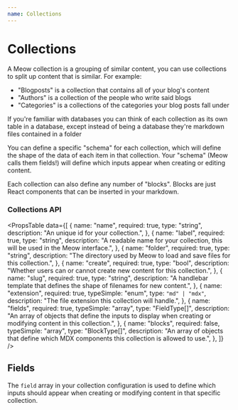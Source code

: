 ```yaml
---
name: Collections
---
```

# Collections

A Meow collection is a grouping of similar content, you can use collections to split up content that is similar. For example:

- "Blogposts" is a collection that contains all of your blog's content
- "Authors" is a collection of the people who write said blogs
- "Categories" is a collections of the categories your blog posts fall under

<Note>

If you're familiar with databases you can think of each collection as its own table in a database, except instead of being a database they're markdown files contained in a folder

</Note>

You can define a specific "schema" for each collection, which will define the shape of the data of each item in that collection. Your "schema" (Meow calls them fields!) will define which inputs appear when creating or editing content.

Each collection can also define any number of "blocks". Blocks are just React components that can be inserted in your markdown.

### Collections API

<PropsTable data={[
{
name: "name",
required: true,
type: "string",
description: "An unique id for your collection.",
},
{
name: "label",
required: true,
type: "string",
description: "A readable name for your collection, this will be used in the Meow interface.",
},
{
name: "folder",
required: true,
type: "string",
description: "The directory used by Meow to load and save files for this collection.",
},
{
name: "create",
required: true,
type: "bool",
description: "Whether users can or cannot create new content for this collection.",
},
{
name: "slug",
required: true,
type: "string",
description: "A handlebar template that defines the shape of filenames for new content.",
},
{
name: "extension",
required: true,
typeSimple: "enum",
type: `"md" | "mdx"`,
description: "The file extension this collection will handle.",
},
{
name: "fields",
required: true,
typeSimple: "array",
type: "FieldType[]",
description: "An array of objects that define the inputs to display when creating or modifying content in this collection.",
},
{
name: "blocks",
required: false,
typeSimple: "array",
type: "BlockType[]",
description: "An array of objects that define which MDX components this collection is allowed to use.",
},
]} />

## Fields

The `field` array in your collection configuration is used to define which inputs should appear when creating or modifying content in that specific collection.

<ContentLink title="Fields documentation" href="/docs/fields" >


</ContentLink>

